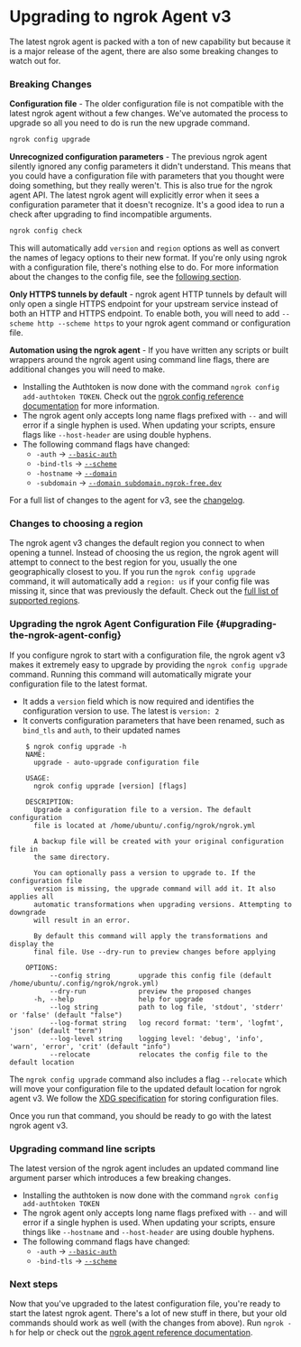 # Upgrading to ngrok Agent v3

The latest ngrok agent is packed with a ton of new capability but because it is a major release of the agent, there are also some breaking changes to watch out for.

### Breaking Changes

**Configuration file** - The older configuration file is not compatible with the latest ngrok agent without a few changes. We've automated the process to upgrade so all you need to do is run the new upgrade command.

```bash
ngrok config upgrade
```

**Unrecognized configuration parameters** - The previous ngrok agent silently ignored any config parameters it didn't understand. This means that you could have a configuration file with parameters that you thought were doing something, but they really weren't. This is also true for the ngrok agent API. The latest ngrok agent will explicitly error when it sees a configuration parameter that it doesn't recognize. It's a good idea to run a check after upgrading to find incompatible arguments.

```bash
ngrok config check
```

This will automatically add `version` and `region` options as well as convert the names of legacy options to their new format. If you're only using ngrok with a configuration file, there's nothing else to do. For more information about the changes to the config file, see the [following section](#upgrading-the-ngrok-agent-config).

**Only HTTPS tunnels by default** - ngrok agent HTTP tunnels by default will only open a single HTTPS endpoint for your upstream service instead of both an HTTP and HTTPS endpoint. To enable both, you will need to add `--scheme http --scheme https` to your ngrok agent command or configuration file.

**Automation using the ngrok agent** - If you have written any scripts or built wrappers around the ngrok agent using command line flags, there are additional changes you will need to make.

- Installing the Authtoken is now done with the command `ngrok config add-authtoken TOKEN`. Check out the [ngrok config reference documentation](/agent/cli#ngrok-config) for more information.
- The ngrok agent only accepts long name flags prefixed with `--` and will error if a single hyphen is used. When updating your scripts, ensure flags like `--host-header` are using double hyphens.
- The following command flags have changed:
  - `-auth` -> [`--basic-auth`](/agent/cli/#ngrok-http-flags)
  - `-bind-tls` -> [`--scheme`](/agent/cli/#ngrok-http-flags)
  - `-hostname` -> [`--domain`](/agent/cli/#ngrok-http-flags)
  - `-subdomain` -> [`--domain subdomain.ngrok-free.dev`](/agent/cli/#ngrok-http-flags)

For a full list of changes to the agent for v3, see the [changelog](/agent/changelog).

### Changes to choosing a region

The ngrok agent v3 changes the default region you connect to when opening a tunnel. Instead of choosing the us region, the ngrok agent will attempt to connect to the best region for you, usually the one geographically closest to you. If you run the `ngrok config upgrade` command, it will automatically add a `region: us` if your config file was missing it, since that was previously the default. Check out the [full list of supported regions](/network-edge/#points-of-presence).

### Upgrading the ngrok Agent Configuration File {#upgrading-the-ngrok-agent-config}

If you configure ngrok to start with a configuration file, the ngrok agent v3 makes it extremely easy to upgrade by providing the `ngrok config upgrade` command. Running this command will automatically migrate your configuration file to the latest format.

- It adds a `version` field which is now required and identifies the configuration version to use. The latest is `version: 2`
- It converts configuration parameters that have been renamed, such as `bind_tls` and `auth`, to their updated names

```
    $ ngrok config upgrade -h
    NAME:
      upgrade - auto-upgrade configuration file

    USAGE:
      ngrok config upgrade [version] [flags]

    DESCRIPTION:
      Upgrade a configuration file to a version. The default configuration
      file is located at /home/ubuntu/.config/ngrok/ngrok.yml

      A backup file will be created with your original configuration file in
      the same directory.

      You can optionally pass a version to upgrade to. If the configuration file
      version is missing, the upgrade command will add it. It also applies all
      automatic transformations when upgrading versions. Attempting to downgrade
      will result in an error.

      By default this command will apply the transformations and display the
      final file. Use --dry-run to preview changes before applying

    OPTIONS:
          --config string       upgrade this config file (default /home/ubuntu/.config/ngrok/ngrok.yml)
          --dry-run             preview the proposed changes
      -h, --help                help for upgrade
          --log string          path to log file, 'stdout', 'stderr' or 'false' (default "false")
          --log-format string   log record format: 'term', 'logfmt', 'json' (default "term")
          --log-level string    logging level: 'debug', 'info', 'warn', 'error', 'crit' (default "info")
          --relocate            relocates the config file to the default location
```

The `ngrok config upgrade` command also includes a flag `--relocate` which will move your configuration file to the updated default location for ngrok agent v3. We follow the [XDG specification](https://wiki.archlinux.org/title/XDG_Base_Directory) for storing configuration files.

Once you run that command, you should be ready to go with the latest ngrok agent v3.

### Upgrading command line scripts

The latest version of the ngrok agent includes an updated command line argument parser which introduces a few breaking changes.

- Installing the authtoken is now done with the command `ngrok config add-authtoken TOKEN`
- The ngrok agent only accepts long name flags prefixed with `--` and will error if a single hyphen is used. When updating your scripts, ensure things like `--hostname` and `--host-header` are using double hyphens.
- The following command flags have changed:
  - `-auth` -> [`--basic-auth`](/agent/cli/#ngrok-http-flags)
  - `-bind-tls` -> [`--scheme`](/agent/cli/#ngrok-http-flags)

### Next steps

Now that you've upgraded to the latest configuration file, you're ready to start the latest ngrok agent. There's a lot of new stuff in there, but your old commands should work as well (with the changes from above). Run `ngrok -h` for help or check out the [ngrok agent reference documentation](/agent/cli/).

